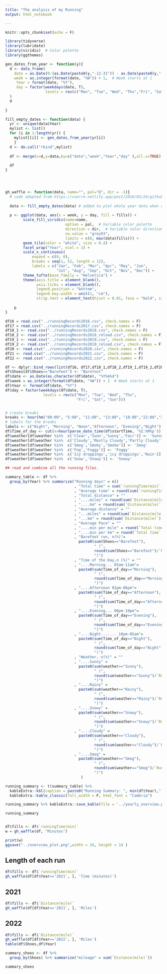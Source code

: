 ```yaml
---
title: "The analysis of my Running"
output: html_notebook

---
```


```r
knitr::opts_chunk$set(echo = F)
```

```r
library(tidyverse)
library(lubridate)
library(viridis)  # Color palette
library(ggthemes)
```

```r
gen_dates_from_year <- function(y){
  d <- data_frame(
    date = as.Date(0:(as.Date(paste0(y,"-12-31")) - as.Date(paste0(y,"-01-01")) ), origin=paste0(y,"-01-01")),
    week = as.integer(format(date, "%W")) + 1,  # Week starts at 1
     Year = format(date, "%Y"),
     day = factor(weekdays(date, T), 
                  levels = rev(c("Mon", "Tue", "Wed", "Thu","Fri", "Sat", "Sun")))
  )
  d
  
}

fill_empty_dates <- function(data) {
  yr <- unique(data$Year)
  mylist <- list()
  for (i in 1:length(yr)) {
    mylist[[i]] <- gen_dates_from_year(yr[i])
    }
  d <- do.call("rbind",mylist)
  
  df <- merge(x=d,y=data,by=c("date","week","Year","day" ),all.x=TRUE)
  
  df
}




gh_waffle <- function(data, name="", pal="D", dir = -1){
  # code adapted from https://vuorre.netlify.app/post/2016/03/24/github-style-waffle-plots-in-r/
  
  data <- fill_empty_dates(data) # added to plot whole year data when only partial data provided
  
  p <- ggplot(data, aes(x = week, y = day, fill = fills)) +
        scale_fill_viridis(name=name, 
                           option = pal,  # Variable color palette
                           direction = dir,  # Variable color direction
                           na.value = "grey93",
                           limits = c(0, max(data$fills))) +
        geom_tile(color = "white", size = 0.4) +
        facet_wrap("Year", ncol = 1) +
        scale_x_continuous(
            expand = c(0, 0),
            breaks = seq(1, 52, length = 12),
            labels = c("Jan", "Feb", "Mar", "Apr", "May", "Jun",
                       "Jul", "Aug", "Sep", "Oct", "Nov", "Dec")) +
        theme_tufte(base_family = "Helvetica") +
        theme(axis.title = element_blank(),
              axis.ticks = element_blank(),
              legend.position = "bottom",
              legend.key.width = unit(1, "cm"),
              strip.text = element_text(hjust = 0.01, face = "bold", size = 12))
    
    p
}

```

```r
df16 = read.csv("../runningRecords2016.csv", check.names = F)
df17 = read.csv("../runningRecords2017.csv", check.names = F)
df18_1 <- read.csv("../runningRecords2018.csv", check.names = F)
df18_2 <- read.csv("../runningRecords2018_reload.csv", check.names = F)
df19_1 <- read.csv("../runningRecords2019.csv", check.names = F)
df19_2 <- read.csv("../runningRecords2019_reload.csv", check.names = F)
df20 <- read.csv("../runningRecords2020.csv", check.names = F)
df21 <- read.csv("../runningRecords2021.csv", check.names = F)
df22 <- read.csv("../runningRecords2022.csv", check.names = F)

df <- dplyr::bind_rows(list(df16, df17,df18_1,df18_2,df19_1,df19_2,df20,df21,df22))
df$Shoes[df$Shoes=="Barefeet"] <- "Barefoot"
df$date <- as.Date(as.character(df$date), "%Y%m%d")
df$week = as.integer(format(df$date, "%W")) + 1  # Week starts at 1
df$Year <- format(df$date, "%Y")
df$day = factor(weekdays(df$date, T), 
                 levels = rev(c("Mon", "Tue", "Wed", "Thu",
                                "Fri", "Sat", "Sun")))


# create breaks
breaks <- hour(hm("00:00", "5:00", "11:00", "13:00", "18:00","22:00","23:59"))
# labels for the breaks
labels <- c("Night", "Morning", "Noon","Afternoon", "Evening","Night")
df$Time_of_day <- cut(x=hour(parse_date_time(df$startTime, '%I:%M%p')), breaks = breaks, labels = labels, include.lowest=TRUE)
df$weather[df$weather %in%  c('Clear','Sunn','Sunny','Fair')] <- 'Sunny'
df$weather[df$weather %in%  c('Cloudy','Mostly Cloudy','Partly Cloudy')] <- 'Cloudy'
df$weather[df$weather %in%  c('Smog','Smoky','Smoke')] <- 'Smog'
df$weather[df$weather %in%  c('Fog','Foggy')] <- 'Foggy'
df$weather[df$weather %in%  c('Icy droppings','icy droppings','Rain')] <- 'Rainy'
df$weather[df$weather %in%  c('Snow','Snowy')] <- 'Snowy'

## read and combine all the running files.

```


```r

summary_table <- df %>% 
  group_by(Year) %>% summarize("Running days" = n()
                               , "Total time" = sum(`runningTime(min)`)
                               , "Average time" = round(sum(`runningTime(min)`)/n(),1)
                               , "Total distance" = ""
                               , "....miles" = round(sum(`Distance(mile)`))
                               , "....km" = round(sum(`Distance(mile)`) * 1.609344)
                               , "Average distance" = ""
                               , "...miles" = round(sum(`Distance(mile)`)/n(),1)
                               , "...km" = round(sum(`Distance(mile)`) * 1.609344/n(),1)
                               , "Average Pace" = ""
                               , "....min per mile" = round(`Total time` / `....miles`, 2)
                               , "....min per km" = round(`Total time` / `....km`, 2)
                               , "Barefoot run, n(%)"= 
                                 paste0(sum(Shoes=="Barefoot"),
                                        " (",
                                        round(sum(Shoes=="Barefoot")/`Running days`,3) * 100,
                                        ")")
                               , "Time of the Day,n (%)" = ""
                               , "....Morning... 05am-11am"=
                                 paste0(sum(Time_of_day=="Morning"),
                                        " (",
                                        round(sum(Time_of_day=="Morning")/`Running days`,3) * 100,
                                        ")")
                               , "....Afternoon 01pm-06pm"=
                                 paste0(sum(Time_of_day=="Afternoon"),
                                        " (",
                                        round(sum(Time_of_day=="Afternoon")/`Running days`,3) * 100,
                                        ")")
                               , "....Evening... 06pm-10pm"=
                                 paste0(sum(Time_of_day=="Evening"),
                                        " (",
                                        round(sum(Time_of_day=="Evening")/`Running days`,3) * 100,
                                        ")")
                               , "....Night....... 10pm-05am"=
                                 paste0(sum(Time_of_day=="Night"),
                                        " (",
                                        round(sum(Time_of_day=="Night")/`Running days`,3) * 100,
                                        ")")
                               , "Weather, n(%)" = ""
                               , "....Sunny" =
                                 paste0(sum(weather=="Sunny"),
                                        " (",
                                        round(sum(weather=="Sunny")/`Running days`,3) * 100,
                                        ")")
                               , "....Rainy" =
                                 paste0(sum(weather=="Rainy"),
                                        " (",
                                        round(sum(weather=="Rainy")/`Running days`,3) * 100,
                                        ")")
                               , "....Snowy" =
                                 paste0(sum(weather=="Snowy"),
                                        " (",
                                        round(sum(weather=="Snowy")/`Running days`,3) * 100,
                                        ")")
                               , "....Cloudy" =
                                 paste0(sum(weather=="Cloudy"),
                                        " (",
                                        round(sum(weather=="Cloudy")/`Running days`,3) * 100,
                                        ")")
                               , "....Smog" =
                                 paste0(sum(weather=="Smog"),
                                        " (",
                                        round(sum(weather=="Smog")/`Running days`,3) * 100,
                                        ")")
                                  )

running_summary <- t(summary_table) %>% 
  kableExtra::kbl(caption = paste0("Running Summary: ", min(df$Year)," - ",max(df$Year), " (updated on ",Sys.Date(),")")) %>%
  kableExtra::kable_classic(full_width = F, html_font = "Cambria")

running_summary %>% kableExtra::save_kable(file = '../yearly_overview.png')

running_summary

```

```r


```

```r
df$fills <- df$`runningTime(min)`
w = gh_waffle(df, "Minutes")

print(w)
ggsave("../overview_plot.png",width = 16, height = 14 )
```
## Length of each run

```r
df$fills <- df$`runningTime(min)`
gh_waffle(df[df$Year=='2021', ], 'Time (minutes)')
```
## 2021
```r
df$fills <- df$`Distance(mile)`
gh_waffle(df[df$Year=='2021', ], 'Miles')

```

## 2022
```r
df$fills <- df$`Distance(mile)`
gh_waffle(df[df$Year=='2022', ], 'Miles')
table(df$Shoes,df$Year)
```

``` r

summary_shoes <- df %>% 
  group_by(Shoes) %>% summarize("mileage" = sum(`Distance(mile)`))

summary_shoes

```